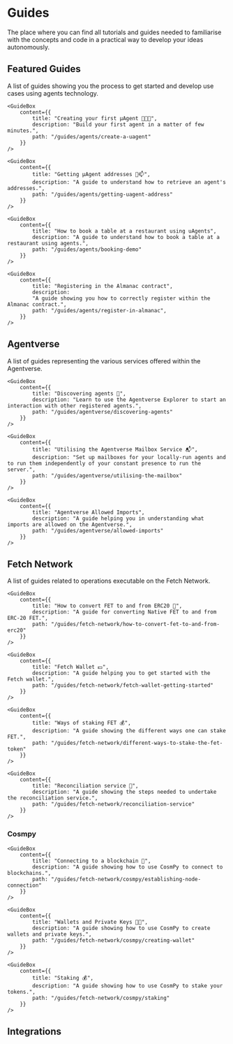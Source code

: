 # Guides

<div className="nx-text-fetch-content">
  The place where you can find all tutorials and guides needed to familiarise with the concepts and code in a practical way to develop your ideas autonomously.
</div>


## Featured Guides

<div className="nx-text-fetch-content">
  A list of guides showing you the process to get started and develop use cases using agents technology.
</div>

<Row>
    <GuideBox
        content={{
            title: "Installing the μAgents Framework 🛠️📲",
            description: "A guide for installing the μAgents Framework correctly.",
            path: "/guides/agents/installing-uagent"
        }}
    />

    <GuideBox
        content={{
            title: "Creating your first μAgent 🤖🧑‍💻",
            description: "Build your first agent in a matter of few minutes.",
            path: "/guides/agents/create-a-uagent"
        }}
    />

</Row>
<Row>
    <GuideBox
        content={{
            title: "Creating an interval task",
            description: "A guide to understand how μAgents perform interval tasks.",
            path: "/guides/agents/interval-task"
        }}
    />

    <GuideBox
        content={{
            title: "Getting μAgent addresses 🤖📫",
            description: "A guide to understand how to retrieve an agent's addresses.",
            path: "/guides/agents/getting-uagent-address"
        }}
    />

</Row>
<Row>
    <GuideBox
        content={{
            title: "Using μAgents storage function",
            description: "A guide to understand how to call and use storage functions.",
            path: "/guides/agents/storage-function"
        }}
    />

    <GuideBox
        content={{
            title: "How to book a table at a restaurant using uAgents",
            description: "A guide to understand how to book a table at a restaurant using agents.",
            path: "/guides/agents/booking-demo"
        }}
    />

</Row>
<Row>
    <GuideBox
        content={{
            title: "How to use uAgents to verify messages 📬🔐",
            description: "A guide showing you how to use μAgents to verify messages.",
            path: "/guides/agents/message-verification"
        }}
    />

    <GuideBox
        content={{
            title: "Registering in the Almanac contract",
            description:
            "A guide showing you how to correctly register within the Almanac contract.",
            path: "/guides/agents/register-in-almanac",
        }}
    />

</Row>
<Row>
    <GuideBox
        content={{
            title: "Communicating with other μAgents 📱🤖",
            description:
            "A guide showing different communication methods between agents.",
            path: "/guides/agents/communicating-with-other-agents",
        }}
    />
    <GuideBox
        content={{
            title: "How to use the μAgents to simulate a cleaning scenario ✨",
            description:
            "A guide teaching you how agents can be used to set up a cleaning scenario.",
            path: "/guides/agents/cleaning-demo",
        }}
    />

</Row>
<Row>
    <GuideBox
        content={{
            title: "How to use uAgents to send tokens 📊💸",
            description:
            "A guide showing how to use agents to send tokens with one another.",
            path: "/guides/agents/send-tokens",
        }}
    />

</Row>

## Agentverse

<div className="nx-text-fetch-content">
  A list of guides representing the various services offered within the Agentverse.
</div>

<Row>
    <GuideBox
        content={{
            title: "Creating a hosted agent 🤖",
            description: "Use the Agentverse Hosting service to develop your agents directly on the Agentverse platform.",
            path: "/guides/agentverse/creating-a-hosted-agent"
        }}
    />

    <GuideBox
        content={{
            title: "Discovering agents 🔎",
            description: "Learn to use the Agentverse Explorer to start an interaction with other registered agents.",
            path: "/guides/agentverse/discovering-agents"
        }}
    />

    <GuideBox
        content={{
            title: "Utilising the Agentverse Mailbox Service 📬",
            description: "Set up mailboxes for your locally-run agents and to run them independently of your constant presence to run the server.",
            path: "/guides/agentverse/utilising-the-mailbox"
        }}
    />

</Row>
<Row>
    <GuideBox
        content={{
            title: "Registering Agent Services",
            description: "Use the Agentverse Services to get the most out of your agent abilities!",
            path: "/guides/agentverse/registering-agent-services"
        }}
    />

    <GuideBox
        content={{
            title: "Agentverse Allowed Imports",
            description: "A guide helping you in understanding what imports are allowed on the Agentverse.",
            path: "/guides/agentverse/allowed-imports"
        }}
    />

</Row>


## Fetch Network

<div className="nx-text-fetch-content">
  A list of guides related to operations executable on the Fetch Network.
</div>

<Row>
    <GuideBox
        content={{
            title: "Native and ERC-20 FET tokens",
            description: "Understand the difference between Native and ERC-20 FET tokens.",
            path: "/guides/fetch-network/native-and-erc20-fet-tokens"
        }}
    />

    <GuideBox
        content={{
            title: "How to convert FET to and from ERC20 🔄",
            description: "A guide for converting Native FET to and from ERC-20 FET.",
            path: "/guides/fetch-network/how-to-convert-fet-to-and-from-erc20"
        }}
    />

    <GuideBox
        content={{
            title: "Fetch Wallet 💵",
            description: "A guide helping you to get started with the Fetch wallet.",
            path: "/guides/fetch-network/fetch-wallet-getting-started"
        }}
    />

</Row>
<Row>
    <GuideBox
        content={{
            title: "How to use the Fetch wallet",
            description: "A guide showing how to use the Fetch wallet.",
            path: "/guides/fetch-network/how-to-use-the-fetch-wallet"
        }}
    />

    <GuideBox
        content={{
            title: "Ways of staking FET 💰",
            description: "A guide showing the different ways one can stake FET.",
            path: "/guides/fetch-network/different-ways-to-stake-the-fet-token"
        }}
    />

</Row>
<Row>
    <GuideBox
        content={{
            title: "Re-delegating staked FET token 👥",
            description: "A guide sowing the steps to undertake to complete re-delegation successfully.",
            path: "/guides/fetch-network/re-delegating-staked-fet-token"
        }}
    />

    <GuideBox
        content={{
            title: "Reconciliation service 🤝",
            description: "A guide showing the steps needed to undertake the reconciliation service.",
            path: "/guides/fetch-network/reconciliation-service"
        }}
    />

</Row>

### Cosmpy

<Row>
    <GuideBox
        content={{
            title: "Installation 🛠",
            description: "Get started with CosmPy.",
            path: "/guides/fetch-network/cosmpy/install"
        }}
    />

    <GuideBox
        content={{
            title: "Connecting to a blockchain 🔗",
            description: "A guide showing how to use CosmPy to connect to blockchains.",
            path: "/guides/fetch-network/cosmpy/establishing-node-connection"
        }}
    />

</Row>
<Row>
    <GuideBox
        content={{
            title: "Querying Balances 🔍",
            description: "A guide showing how to use CosmPy to query balances related to an address.",
            path: "/guides/fetch-network/cosmpy/querying-address-balances"
        }}
    />

    <GuideBox
        content={{
            title: "Wallets and Private Keys 💸🔐",
            description: "A guide showing how to use CosmPy to create wallets and private keys.",
            path: "/guides/fetch-network/cosmpy/creating-wallet"
        }}
    />

</Row>
<Row>
    <GuideBox
        content={{
            title: "Sending funds 💸",
            description: "A guide showing how to use CosmPy to send funds.",
            path: "/guides/fetch-network/cosmpy/transaction-broadcast"
        }}
    />

    <GuideBox
        content={{
            title: "Staking 💰",
            description: "A guide showing how to use CosmPy to stake your tokens.",
            path: "/guides/fetch-network/cosmpy/staking"
        }}
    />

</Row>

## Integrations

<Row>
    <GuideBox
        content={{
            title: "Fetch Holidays Integration ✈️",
            description: "A guide showing you how to set up a holiday integration using agents.",
            path: "/guides/integrations/fetch-holiday/intro"
        }}
    />

</Row>


<div className="nx-mb-8"></div>

